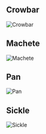 ## Crowbar

![Crowbar](/img/weapons/melee/Item_Weapon_Cowbar_C.png)

## Machete

![Machete](/img/weapons/melee/Item_Weapon_Machete_C.png)

## Pan

![Pan](/img/weapons/melee/Item_Weapon_Pan_C.png)

## Sickle

![Sickle](/img/weapons/melee/Item_Weapon_Sickle_C.png)
